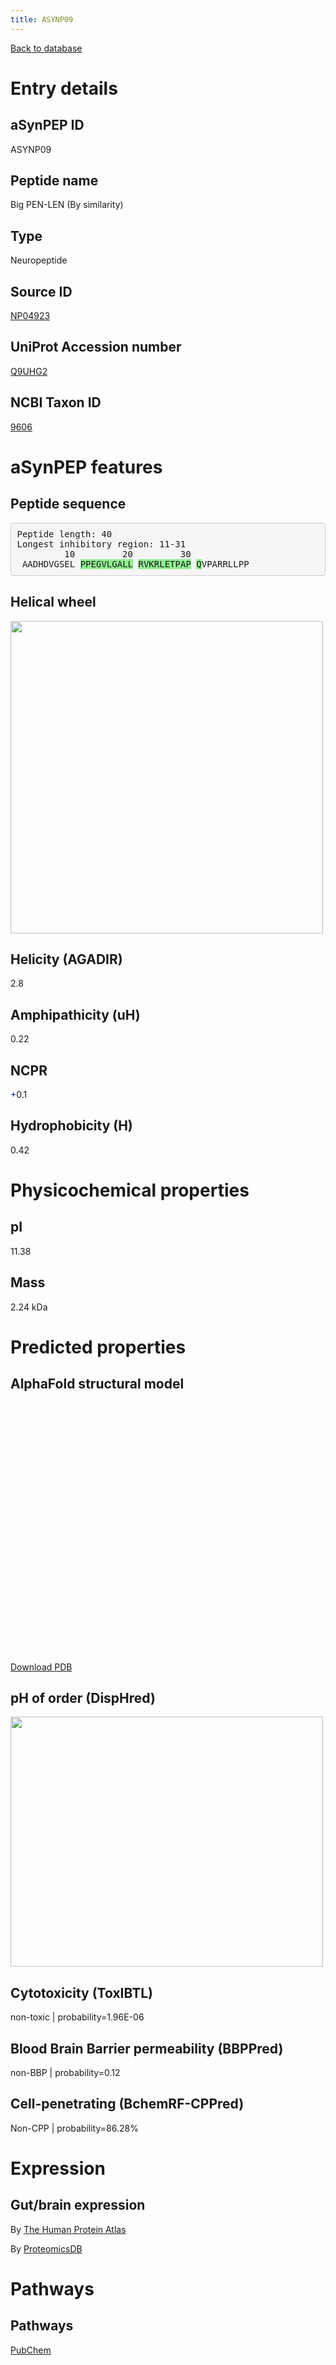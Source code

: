 ```yaml
---
title: ASYNP09
---
```


[Back to database](database.html)

# Entry details

## aSynPEP ID

ASYNP09

## Peptide name

Big PEN-LEN (By similarity)

## Type

Neuropeptide

## Source ID

[NP04923](http://isyslab.info/NeuroPep/search_info?pepNum=NP04923)

## UniProt Accession number

[Q9UHG2](https://www.uniprot.org/uniprotkb/Q9UHG2/entry)

## NCBI Taxon ID

[9606](https://www.ncbi.nlm.nih.gov/Taxonomy/Browser/wwwtax.cgi?id=9606)

# aSynPEP features

## Peptide sequence

<pre style='border-radius:4px; background-color: #f5f5f5; border: 1px solid #ccc; padding: 9.5px';>Peptide length: 40
Longest inhibitory region: 11-31
         10         20         30
 AADHDVGSEL <span style='background-color:lightgreen';>P</span><span style='background-color:lightgreen';>P</span><span style='background-color:lightgreen';>E</span><span style='background-color:lightgreen';>G</span><span style='background-color:lightgreen';>V</span><span style='background-color:lightgreen';>L</span><span style='background-color:lightgreen';>G</span><span style='background-color:lightgreen';>A</span><span style='background-color:lightgreen';>L</span><span style='background-color:lightgreen';>L</span> <span style='background-color:lightgreen';>R</span><span style='background-color:lightgreen';>V</span><span style='background-color:lightgreen';>K</span><span style='background-color:lightgreen';>R</span><span style='background-color:lightgreen';>L</span><span style='background-color:lightgreen';>E</span><span style='background-color:lightgreen';>T</span><span style='background-color:lightgreen';>P</span><span style='background-color:lightgreen';>A</span><span style='background-color:lightgreen';>P</span> <span style='background-color:lightgreen';>Q</span>VPARRLLPP</pre>

## Helical wheel

<img src='./helical_wheels/NP04923.svg' width='500' height='500'>

## Helicity (AGADIR)

2.8

## Amphipathicity (uH)

0.22

## NCPR

<span style='color:blue; font-weigth:bold;'>+</span>0.1

## Hydrophobicity (H)

0.42

# Physicochemical properties

## pI

11.38

## Mass

2.24 kDa

# Predicted properties

## AlphaFold structural model

<script src='https://3Dmol.org/build/3Dmol-min.js'></script>
<script src='https://3Dmol.org/build/3Dmol.ui-min.js'></script>
 <div style='height: 400px; width: 400px; position: relative;' class='viewer_3Dmoljs' data-href='./alphafold/NP04923.pdb' data-backgroundcolor='0xffffff' data-style='cartoon' data-ui='true'></div>

[Download PDB](./alphafold/NP04923.pdb)

## pH of order (DispHred)

<img src='./disphred_plots/NP04923.svg' width='500' height='400'>

## Cytotoxicity (ToxIBTL)

non-toxic | probability=1.96E-06

## Blood Brain Barrier permeability (BBPPred)

non-BBP | probability=0.12

## Cell-penetrating (BchemRF-CPPred)

Non-CPP | probability=86.28%

# Expression

## Gut/brain expression

By [The Human Protein Atlas](https://www.proteinatlas.org/search/Q9UHG2)

By [ProteomicsDB](https://www.proteomicsdb.org/search?q=Q9UHG2&type=Protein)

# Pathways

## Pathways

[PubChem](https://pubchem.ncbi.nlm.nih.gov/#query=Q9UHG2&tab=pathway)

